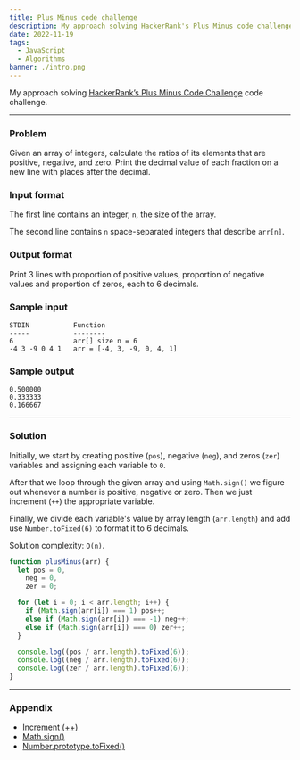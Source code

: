 ```yaml
---
title: Plus Minus code challenge
description: My approach solving HackerRank's Plus Minus code challenge
date: 2022-11-19
tags:
  - JavaScript
  - Algorithms
banner: ./intro.png
---
```


My approach solving [HackerRank’s Plus Minus Code Challenge](https://www.hackerrank.com/challenges/plus-minus/problem) code challenge.

---

### Problem

Given an array of integers, calculate the ratios of its elements that are positive, negative, and zero. Print the decimal value of each fraction on a new line with places after the decimal.

### Input format

The first line contains an integer, `n`, the size of the array.

The second line contains `n` space-separated integers that describe `arr[n]`.

### Output format

Print 3 lines with proportion of positive values, proportion of negative values and proportion of zeros, each to 6 decimals.

### Sample input

```
STDIN           Function
-----           --------
6               arr[] size n = 6
-4 3 -9 0 4 1   arr = [-4, 3, -9, 0, 4, 1]
```

### Sample output

```
0.500000
0.333333
0.166667
```

---

### Solution

Initially, we start by creating positive (`pos`), negative (`neg`), and zeros (`zer`) variables and assigning each variable to `0`.

After that we loop through the given array and using `Math.sign()` we figure out whenever a number is positive, negative or zero. Then we just increment (`++`) the appropriate variable.

Finally, we divide each variable's value by array length (`arr.length`) and add use `Number.toFixed(6)` to format it to 6 decimals.

Solution complexity: `O(n)`.

```js
function plusMinus(arr) {
  let pos = 0,
    neg = 0,
    zer = 0;

  for (let i = 0; i < arr.length; i++) {
    if (Math.sign(arr[i]) === 1) pos++;
    else if (Math.sign(arr[i]) === -1) neg++;
    else if (Math.sign(arr[i]) === 0) zer++;
  }

  console.log((pos / arr.length).toFixed(6));
  console.log((neg / arr.length).toFixed(6));
  console.log((zer / arr.length).toFixed(6));
}
```

---

### Appendix

- [Increment (++)](https://developer.mozilla.org/en-US/docs/Web/JavaScript/Reference/Operators/Increment)
- [Math.sign()](https://developer.mozilla.org/en-US/docs/Web/JavaScript/Reference/Global_Objects/Math/sign)
- [Number.prototype.toFixed()](https://developer.mozilla.org/en-US/docs/Web/JavaScript/Reference/Global_Objects/Number/toFixed)
